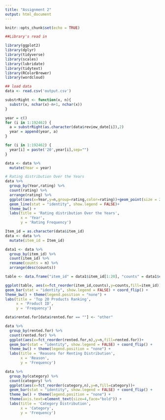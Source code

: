 ```yaml
---
title: "Assignment 2"
output: html_document
---
```


```r
knitr::opts_chunk$set(echo = TRUE)
```

```r
##Library's read in

library(ggplot2)
library(dplyr)
library(tidyverse)
library(scales)
library(lubridate)
library(tidytext)
library(RColorBrewer)
library(wordcloud)
```


```r
## load data
data <- read.csv('output.csv')
```

```r
substrRight <- function(x, n){
  substr(x, nchar(x)-n+1, nchar(x))
}
```

```r
year = c()
for (i in 1:192462) {
  a = substrRight(as.character(data$review_date[i]),2)
  year = append(year, a)
}
```

```r
for (i in 1:192462) {
  year[i] = paste('20',year[i],sep="")
}
```

```r
data <- data %>%
  mutate(Year = year)
```

```r
# Rating distribution Over the Years
data %>%
  group_by(Year,rating) %>%
  count(rating) %>%
  arrange(rating) %>%
  ggplot(aes(x=Year,y=n,group=rating,color=rating))+geom_point(size = 2)+
  geom_line(stat = "identity", show.legend = FALSE)+
  theme_bw() +
  labs(title = 'Rating distribution Over the Years',
       x = 'Year',
       y = 'Rating Frequency')
```
```r
Item_id = as.character(data$item_id)
data <- data %>%
  mutate(item_id = Item_id)
```

```r
data1 <- data %>%
  group_by(item_id) %>%
  count(item_id) %>%
  rename(counts = n) %>%
  arrange(desc(counts))
```

```r
table <- data.frame("item_id" = data1$item_id[1:20], "counts" = data1$counts[1:20])

ggplot(table, aes(x=fct_reorder(item_id,counts),y=counts,fill=item_id))+
geom_bar(stat = "identity", show.legend = FALSE) + coord_flip() + 
theme_bw() + theme(legend.position = "none") +
labs(title = 'Top 20 Products Ranking',
     x = 'Product ID',
     y = 'Frequency')
```
```r
data$rented.for[data$rented.for == ""] <- "other"
```


```r
data %>%
  group_by(rented.for) %>%
  count(rented.for) %>%
  ggplot(aes(x=fct_reorder(rented.for,n),y=n,fill=rented.for))+
  geom_bar(stat = "identity", show.legend = FALSE) + coord_flip() + 
  theme_bw() + theme(legend.position = "none") +
  labs(title = 'Reasons for Renting Distribution',
       x = 'Reason',
       y = 'Frequency')
```

```r
data %>%
  group_by(category) %>%
  count(category) %>%
  ggplot(aes(x=fct_reorder(category,n),y=n,fill=category))+
  geom_bar(stat = "identity", show.legend = FALSE) + coord_flip() + 
  theme_bw() + theme(legend.position = "none") +
  theme(axis.text=element_text(size=4,face="bold")) +
  labs(title = 'Category Distribution',
       x = 'Category',
       y = 'Frequency')
```


